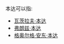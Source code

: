 本达可以指:
* [[瓦茨拉夫·本达|瓦茨拉夫·本达]]
* [[弗朗兹·本达|弗朗兹·本达]]
* [[格奥尔格·安东·本达|格奥尔格·安东·本达]]
{{disambig|Cat=二字人名消歧义}}